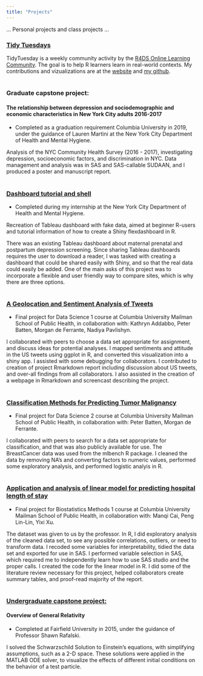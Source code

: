 ```yaml
---
title: "Projects"
---
```


... Personal projects and class projects ...

### [Tidy Tuesdays](https://k-maciejewski.github.io/TidyTuesdays/)


TidyTuesday is a weekly community activity by the [R4DS Online Learning Community](https://github.com/rfordatascience/tidytuesday). The goal is to help R learners learn in real-world contexts. My contributions and vizualizations are at the [website](https://k-maciejewski.github.io/TidyTuesdays/) and [my github](https://github.com/k-maciejewski/TidyTuesdays/).


#
#

### Graduate capstone project: 
#### The relationship between depression and sociodemographic and economic characteristics in New York City adults 2016-2017

- Completed as a graduation requirement Columbia University in 2019, under the guidance of Lauren Martini at the New York City Department of Health and Mental Hygiene. 

Analysis of the NYC Community Health Survey (2016 - 2017), investigating depression, socioeconomic factors, and discrimination in NYC. Data management and analysis was in SAS and SAS-callable SUDAAN, and I produced a poster and manuscript report.


#
#

### [Dashboard tutorial and shell](https://kmaciejewski.shinyapps.io/MaternalDashboard/)

- Completed during my internship at the New York City Department of Health and Mental Hygiene.

Recreation of Tableau dashboard with fake data, aimed at beginner R-users and tutorial information of how to create a Shiny flexdashboard in R. 

There was an existing Tableau dashboard about maternal prenatal and postpartum depression screening. Since sharing Tableau dashboards requires the user to download a reader, I was tasked with creating a dashboard that could be shared easily with Shiny, and so that the real data could easily be added. One of the main asks of this project was to incorporate a flexible and user friendly way to compare sites, which is why there are three options.

#
#

### [A Geolocation and Sentiment Analysis of Tweets](https://k-maciejewski.github.io/p8105_final_website/index.html) 

- Final project for Data Science 1 course at Columbia University Mailman School of Public Health, in collaboration with: Kathryn Addabbo, Peter Batten, Morgan de Ferrante, Nadiya Pavlishyn. 

I collaborated with peers to choose a data set appropriate for assignment, and discuss ideas for potential analyses. I mapped sentiments and attitude in the US tweets using ggplot in R, and converted this visualization into a shiny app. I assisted with some debugging for collaborators. I contributed to creation of project Rmarkdown report including discussion about US tweets, and over-all findings from all collaborators. I also assisted in the creation of a webpage in Rmarkdown and screencast describing the project.

#
#

### [Classification Methods for Predicting Tumor Malignancy](https://github.com/pbatten1/DS2Final/blob/master/FinalProjRMD1.pdf) 

- Final project for Data Science 2 course at Columbia University Mailman School of Public Health, in collaboration with: Peter Batten, Morgan de Ferrante.

I collaborated with peers to search for a data set appropriate for classification, and that was also publicly available for use. The BreastCancer data was used from the mlbench R package. I cleaned the data by removing NA's and converting factors to numeric values, performed some exploratory analysis, and performed logistic analyis in R.

#
#

### [Application and analysis of linear model for predicting hospital length of stay](https://github.com/caimanqi/bm1_final_project/blob/master/BMI%20Final%20Project.pdf) 

- Final project for Biostatistics Methods 1 course at Columbia University Mailman School of Public Health, in collaboration with: Manqi Cai, Peng Lin-Lin, Yixi Xu. 

The dataset was given to us by the professor. In R, I did exploratory analysis of the cleaned data set, to see any possible correlations, outliers, or need to transform data. I recoded some variables for interpretability, tidied the data set and exported for use in SAS. I performed variable selection in SAS, which required me to independently learn how to use SAS studio and the proper calls. I created the code for the linear model in R. I did some of the literature review necessary for this project, helped collaborators create summary tables, and proof-read majority of the report.

#
#

### [Undergraduate capstone project:](maciejewski_capstone.pdf)
#### Overview of General Relativity

- Completed at Fairfield University in 2015, under the guidance of Professor Shawn Rafalski. 

I solved the Schwarzschild Solution to Einstein's equations, with simplifying assumptions, such as a 2-D space. These solutions were applied in the MATLAB ODE solver, to visualize the effects of different initial conditions on the behavior of a test particle.